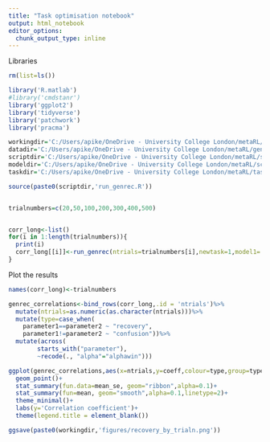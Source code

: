 ```yaml
---
title: "Task optimisation notebook"
output: html_notebook
editor_options: 
  chunk_output_type: inline
---
```


Libraries
```r
rm(list=ls())

library('R.matlab')
#library('cmdstanr')
library('ggplot2')
library('tidyverse')
library('patchwork')
library('pracma')

workingdir='C:/Users/apike/OneDrive - University College London/metaRL/'
datadir='C:/Users/apike/OneDrive - University College London/metaRL/generate_recover/'
scriptdir='C:/Users/apike/OneDrive - University College London/metaRL/scripts/'
modeldir='C:/Users/apike/OneDrive - University College London/metaRL/scripts/models/'
taskdir='C:/Users/apike/OneDrive - University College London/metaRL/tasks/'

source(paste0(scriptdir,'run_genrec.R'))


trialnumbers=c(20,50,100,200,300,400,500)


corr_long<-list()
for(i in 1:length(trialnumbers)){
  print(i)
  corr_long[[i]]<-run_genrec(ntrials=trialnumbers[i],newtask=1,model1='1lr1t1d1p',nsub=500,workingdir)
}

```
Plot the results

```r
names(corr_long)<-trialnumbers

genrec_correlations<-bind_rows(corr_long,.id = 'ntrials')%>%
  mutate(ntrials=as.numeric(as.character(ntrials)))%>%
  mutate(type=case_when(
    parameter1==parameter2 ~ "recovery",
    parameter1!=parameter2 ~ "confusion"))%>%
  mutate(across(
        starts_with("parameter"),
        ~recode(., "alpha"="alphawin")))

ggplot(genrec_correlations,aes(x=ntrials,y=coeff,colour=type,group=type,fill=type))+
  geom_point()+
  stat_summary(fun.data=mean_se, geom="ribbon",alpha=0.1)+
  stat_summary(fun=mean, geom="smooth",alpha=0.1,linetype=2)+
  theme_minimal()+
  labs(y='Correlation coefficient')+
  theme(legend.title = element_blank())

ggsave(paste0(workingdir,'figures/recovery_by_trialn.png'))
```

